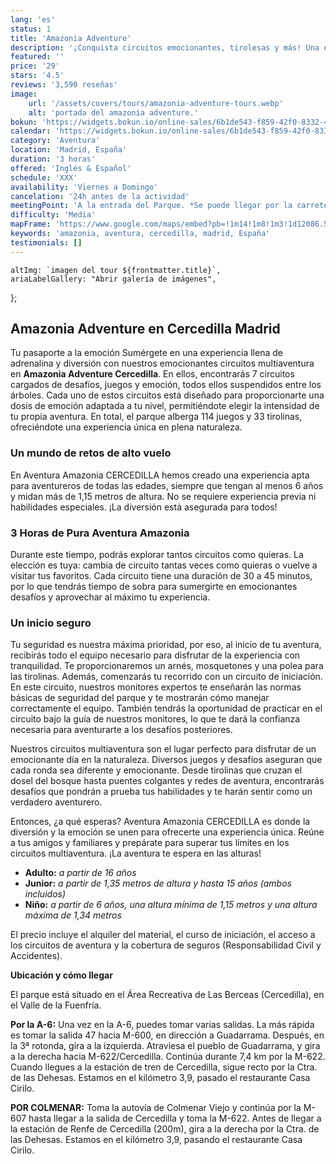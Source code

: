 ```yaml
---
lang: 'es'
status: 1
title: 'Amazonia Adventure'
description: '¡Conquista circuitos emocionantes, tirolesas y más! Una escapada de adrenalina te espera en Cercedilla'
featured: ''
price: '29'
stars: '4.5'
reviews: '3,590 reseñas'
image:
    url: '/assets/covers/tours/amazonia-adventure-tours.webp'
    alt: 'portada del amazonia adventure.'
bokun: 'https://widgets.bokun.io/online-sales/6b1de543-f859-42f0-8332-446d14d349f4/experience/806807?partialView=1'
calendar: 'https://widgets.bokun.io/online-sales/6b1de543-f859-42f0-8332-446d14d349f4/experience-calendar/806807'
category: 'Aventura'
location: 'Madrid, España'
duration: '3 horas'
offered: 'Inglés & Español'
schedule: 'XXX'
availability: 'Viernes a Domingo'
cancelation: '24h antes de la actividad'
meetingPoint: 'A la entrada del Parque. *Se puede llegar por la carretera A-6 o por la carretera de Colmenar.*'
difficulty: 'Media'
mapFrame: 'https://www.google.com/maps/embed?pb=!1m14!1m8!1m3!1d12086.545821412561!2d-4.066685!3d40.77002!3m2!1i1024!2i768!4f13.1!3m3!1m2!1s0xd416cd458681317%3A0xc00f311e958ba12e!2sAVENTURA%20AMAZONIA%20CERCEDILLA.%20Parque%20de%20multiaventura%20y%20tirolinas%20para%20ni%C3%B1os%20y%20adultos.%20Despedidas%2C%20Cumples%20y%20Teambuilding.!5e0!3m2!1ses-419!2sus!4v1709561765578!5m2!1ses-419!2sus'
keywords: 'amazonia, aventura, cercedilla, madrid, España'
testimonials: []
---
```




    altImg: `imagen del tour ${frontmatter.title}`,
    ariaLabelGallery: "Abrir galería de imágenes",
};

<SliderGallery 
    client:load 
    images={arrayImages} 
    accessibility={accessibility}
/>

<h2 class="text-3xl md:text-4xl font-extrabold mb-4 text-red-700">Amazonia Adventure en Cercedilla Madrid</h2>

<p class="text-lg text-justify my-5">Tu pasaporte a la emoción Sumérgete en una experiencia llena de adrenalina y diversión con nuestros emocionantes circuitos 
multiaventura en <strong>Amazonia Adventure Cercedilla</strong>. En ellos, encontrarás 7 circuitos cargados de desafíos, juegos y emoción, todos ellos suspendidos 
entre los árboles. Cada uno de estos circuitos está diseñado para proporcionarte una dosis de emoción adaptada a tu nivel, permitiéndote elegir la intensidad de tu 
propia aventura. En total, el parque alberga 114 juegos y 33 tirolinas, ofreciéndote una experiencia única en plena naturaleza.</p>

<h3 class="text-3xl md:text-3xl font-bold mb-4 text-sky-800">Un mundo de retos de alto vuelo</h3>

<p class="text-lg text-justify my-5">En Aventura Amazonia CERCEDILLA hemos creado una experiencia apta para aventureros de todas las edades, siempre que tengan 
al menos 6 años y midan más de 1,15 metros de altura. No se requiere experiencia previa ni habilidades especiales. ¡La diversión está asegurada para todos!</p>

<h3 class="text-3xl md:text-3xl font-bold mb-4 text-sky-800">3 Horas de Pura Aventura Amazonia</h3>

<p class="text-lg text-justify my-5">Durante este tiempo, podrás explorar tantos circuitos como quieras. La elección es tuya: cambia de circuito tantas veces 
como quieras o vuelve a visitar tus favoritos. Cada circuito tiene una duración de 30 a 45 minutos, por lo que tendrás tiempo de sobra para sumergirte en 
emocionantes desafíos y aprovechar al máximo tu experiencia.</p>

<h3 class="text-3xl md:text-3xl font-bold mb-4 text-sky-800">Un inicio seguro</h3>

<p class="text-lg text-justify my-5">Tu seguridad es nuestra máxima prioridad, por eso, al inicio de tu aventura, recibirás todo el equipo necesario para 
disfrutar de la experiencia con tranquilidad. Te proporcionaremos un arnés, mosquetones y una polea para las tirolinas. Además, comenzarás tu recorrido con 
un circuito de iniciación. En este circuito, nuestros monitores expertos te enseñarán las normas básicas de seguridad del parque y te mostrarán cómo manejar 
correctamente el equipo. También tendrás la oportunidad de practicar en el circuito bajo la guía de nuestros monitores, lo que te dará la confianza necesaria 
para aventurarte a los desafíos posteriores. </p>

<p class="text-lg text-justify my-5">Nuestros circuitos multiaventura son el lugar perfecto para disfrutar de un emocionante día en la naturaleza. Diversos juegos 
y desafíos aseguran que cada ronda sea diferente y emocionante. Desde tirolinas que cruzan el dosel del bosque hasta puentes colgantes y redes de aventura, 
encontrarás desafíos que pondrán a prueba tus habilidades y te harán sentir como un verdadero aventurero.</p>

<p class="text-lg text-justify my-5">Entonces, ¿a qué esperas? Aventura Amazonia CERCEDILLA es donde la diversión y la emoción se unen para ofrecerte una 
experiencia única. Reúne a tus amigos y familiares y prepárate para superar tus límites en los circuitos multiaventura. ¡La aventura te espera en las alturas!</p>

<ul class="md:ml-10 text-lg text-justify space-y-4">
    <li><strong>Adulto:</strong> <em>a partir de 16 años</em></li>
    <li><strong>Junior:</strong> <em>a partir de 1,35 metros de altura y hasta 15 años (ambos incluidos)</em></li>
    <li><strong>Niño:</strong> <em>a partir de 6 años, una altura mínima de 1,15 metros y una altura máxima de 1,34 metros</em></li>
</ul>

<p class="text-lg text-justify my-5">El precio incluye el alquiler del material, el curso de iniciación, el acceso a los circuitos de aventura 
y la cobertura de seguros (Responsabilidad Civil y Accidentes).</p>

<p class="text-lg text-justify my-5"><strong>Ubicación y cómo llegar</strong></p>

<p class="text-lg text-justify my-5">El parque está situado en el Área Recreativa de Las Berceas (Cercedilla), en el Valle de la Fuenfría.</p>

<MapFrame 
    client:visible 
    url="https://www.google.com/maps/embed?pb=!1m28!1m12!1m3!1d230620.94095579832!2d-3.9923745102185086!3d40.58299904377427!2m3!1f0!2f0!3f0!3m2!1i1024!2i768!4f13.1!4m13!3e0!4m5!1s0xd422997800a3c81%3A0xc436dec1618c2269!2zTWFkcmlkLCBFc3Bhw7Fh!3m2!1d40.4167754!2d-3.7037902!4m5!1s0xd416cd458681317%3A0xc00f311e958ba12e!2sAVENTURA%20AMAZONIA%20CERCEDILLA.%20Parque%20de%20multiaventura%20y%20tirolinas%20para%20ni%C3%B1os%20y%20adultos.%20Despedidas%2C%20Cumples%20y%20Teambuilding.%2C%20Parque%20Recreativo%20de%20las%20Berceas%20Carretera%20de%20las%20Dehesas%20M-966%2C%20Km%203%2C9%2C%2028470%20Cercedilla%2C%20Madrid%2C%20Espa%C3%B1a!3m2!1d40.7700195!2d-4.066684899999999!5e0!3m2!1ses!2smx!4v1698335631607!5m2!1ses!2smx" 
    titleAct="Amazonia Adventure" 
    textMap="Ver ruta trazada" 
/>

<p class="text-lg text-justify my-5"><strong>Por la A-6:</strong> Una vez en la A-6, puedes tomar varias salidas. La más rápida es tomar la salida 47 hacia M-600, 
en dirección a Guadarrama. Después, en la 3ª rotonda, gira a la izquierda. Atraviesa el pueblo de Guadarrama, y ​​gira a la derecha hacia M-622/Cercedilla. Continúa 
durante 7,4 km por la M-622. Cuando llegues a la estación de tren de Cercedilla, sigue recto por la Ctra. de las Dehesas. Estamos en el kilómetro 3,9, pasado el 
restaurante Casa Cirilo. </p>

<p class="text-lg text-justify my-5"><strong>POR COLMENAR:</strong> Toma la autovía de Colmenar Viejo y continúa por la M-607 hasta llegar a la salida de Cercedilla y toma la M-622. 
Antes de llegar a la estación de Renfe de Cercedilla (200m), gira a la derecha por la Ctra. de las Dehesas. Estamos en el kilómetro 3,9, 
pasando el restaurante Casa Cirilo.</p>
